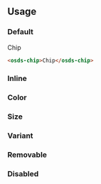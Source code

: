 
<GenericStyle />

## Usage

### Default
<osds-chip>Chip</osds-chip>

```html
<osds-chip>Chip</osds-chip>
```
### Inline
<InlineProperty />

### Color
<ColorProperty />

### Size
<SizeProperty />

### Variant
<VariantProperty />

### Removable
<RemovableProperty />

### Disabled
<DisabledProperty />
